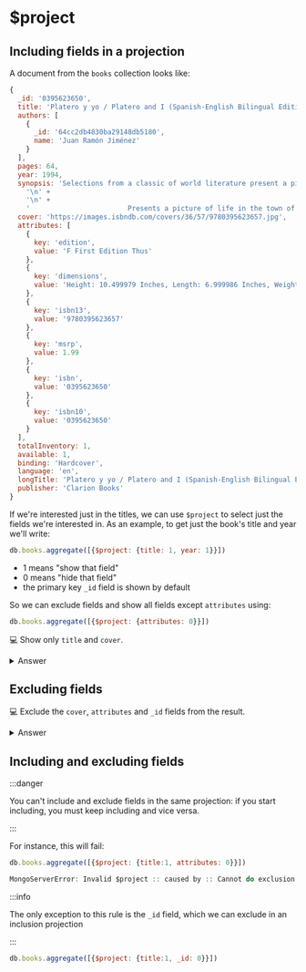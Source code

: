# $project

## Including fields in a projection 

A document from the `books` collection looks like:

```js
{
  _id: '0395623650',
  title: 'Platero y yo / Platero and I (Spanish-English Bilingual Edition) (English and Spanish Edition)',
  authors: [
    {
      _id: '64cc2db4830ba29148db5180',
      name: 'Juan Ramón Jiménez'
    }
  ],
  pages: 64,
  year: 1994,
  synopsis: 'Selections from a classic of world literature present a picture of life in the town of Moguer, in Andalusia, Spain.\n' +
    '\n' +
    '\n' +
    '                        Presents a picture of life in the town of Moguer, in Andalusia, Spain, as seen through the eyes of a wandering poet and his faithful donkey.\n',
  cover: 'https://images.isbndb.com/covers/36/57/9780395623657.jpg',
  attributes: [
    {
      key: 'edition',
      value: 'F First Edition Thus'
    },
    {
      key: 'dimensions',
      value: 'Height: 10.499979 Inches, Length: 6.999986 Inches, Weight: 2.0502990366 Pounds, Width: 0.12499975 Inches'
    },
    {
      key: 'isbn13',
      value: '9780395623657'
    },
    {
      key: 'msrp',
      value: 1.99
    },
    {
      key: 'isbn',
      value: '0395623650'
    },
    {
      key: 'isbn10',
      value: '0395623650'
    }
  ],
  totalInventory: 1,
  available: 1,
  binding: 'Hardcover',
  language: 'en',
  longTitle: 'Platero y yo / Platero and I (Spanish-English Bilingual Edition) (English and Spanish Edition)',
  publisher: 'Clarion Books'
}
```

If we're interested just in the titles, we can use `$project` to select just the fields we're interested in. As an example, to get just the book's title and year we'll write:

```js
db.books.aggregate([{$project: {title: 1, year: 1}}])
```

- 1 means "show that field"
- 0 means "hide that field"
- the primary key `_id` field is shown by default

So we can exclude fields and show all fields except `attributes` using:

```js
db.books.aggregate([{$project: {attributes: 0}}])
```

💻 Show only `title` and `cover`.

<details>
<summary>Answer</summary>
<div>

```js
db.books.aggregate([{$project: {title:1, cover: 1}}])
```
</div>
</details>

## Excluding fields

💻 Exclude the `cover`, `attributes` and `_id` fields from the result.

<details>
<summary>Answer</summary>
<div>

```js
db.books.aggregate([{$project: {_id :0, attributes: 0, cover: 0}}])
```
</div>
</details>


## Including and excluding fields

:::danger

You can't include and exclude fields in the same projection: if you start including, you must keep including and vice versa.

:::

For instance, this will fail:

```js
db.books.aggregate([{$project: {title:1, attributes: 0}}])

MongoServerError: Invalid $project :: caused by :: Cannot do exclusion on field attributes in inclusion projection
```

:::info

The only exception to this rule is the `_id` field, which we can exclude in an inclusion projection

:::

```js
db.books.aggregate([{$project: {title:1, _id: 0}}])
```